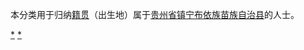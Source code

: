 {{Catnav|頁面分類|各種主題的頁面分類|依中国各省来作的分类|各地中国人|贵州人|安顺人}}
{{Catnav|頁面分類|人物|各國人物|中国人|各地中国人|贵州人|安顺人}}

本分类用于归纳[[籍贯|籍贯]]（出生地）属于[[贵州省|贵州省]][[镇宁布依族苗族自治县|镇宁布依族苗族自治县]]的人士。

[[Category:安顺人|*]]
[[Category:镇宁布依族苗族自治县|*]]